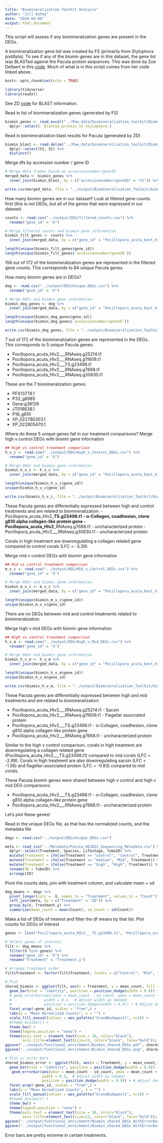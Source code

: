 ```yaml
---
title: "Biomineralization Toolkit Analysis"
author: "Jill Ashey"
date: "2024-03-08"
output: html_document
---
```


This script will assess if any biomineralization genes are present in the DEGs. 

A biomineralization gene list was created by FS (primarily from Stylophora pistillata). To see if any of the biomin genes are in this dataset, the gene list was BLASTed against the Pacuta protein sequences. This was done by Zoe Dellaert in this [code](https://github.com/imkristenbrown/Heron-Pdam-gene-expression/blob/master/BioInf/scripts/glmmSeq/analysis/Biomineralization_Toolkit_Analysis.Rmd). Much of what is in this script comes from her code linked above. 

```r
knitr::opts_chunk$set(echo = TRUE)

library(tidyverse)
library(readxl)
```

See ZD [code](https://github.com/imkristenbrown/Heron-Pdam-gene-expression/blob/master/BioInf/scripts/glmmSeq/analysis/Biomineralization_Toolkit_Analysis.Rmd) for BLAST information.  

Read in list of biomineralization genes (generated by FS)
```r
biomin_genes <- read_excel("../Raw_data/biomineralization_toolkit/Biomineralization_Toolkit_FScucchia.xlsx") %>% 
  dplyr::select(-`blasted protein in Stylophora`)
```

Read in biomineralization blast results for Pacuta (generated by ZD)
```r
biomin_blast <- read.delim("../Raw_data/biomineralization_toolkit/Biomineralization_blast_results_tab.txt", header = F) %>%
  dplyr::select(V1, V2) %>%
  distinct()
```

Merge dfs by accession number / gene ID
```r
# Merge data frames based on accessionnumber/geneID
merged_data <- biomin_genes %>%
  inner_join(biomin_blast, by = c("accessionnumber/geneID" = "V1")) %>% rename("Pocillopora_acuta_best_hit" = "V2")

write.csv(merged_data, file = "../output/Biomineralization_Toolkit/biomin_blast_Pacuta_best_hit.csv", row.names = F)
```

How many biomin genes are in our dataset? Look at filtered gene counts first (this is not DEGs, but all of the genes that were expressed in our dataset)
```r
counts <- read.csv("../output/DEG/filtered_counts.csv") %>% 
  rename("gene_id" = "X")

# Merge filtered counts and biomin gene information
biomin_filt_genes <- counts %>%
  inner_join(merged_data, by = c("gene_id" = "Pocillopora_acuta_best_hit"))

length(unique(biomin_filt_genes$gene_id))
length(unique(biomin_filt_genes$`accessionnumber/geneID`))
```

158 out of 172 of the biomineralization genes are represented in the filtered gene counts. This corresponds to 84 unique Pacuta genes. 

How many biomin genes are in DEGs?
```r
deg <- read.csv("../output/DEG/Unique_DEGs.csv") %>%
  rename("gene_id" = "X")

# Merge DEGs and biomin gene information
biomin_deg_genes <- deg %>%
  inner_join(merged_data, by = c("gene_id" = "Pocillopora_acuta_best_hit"))

length(unique(biomin_deg_genes$gene_id))
length(unique(biomin_deg_genes$`accessionnumber/geneID`))

write.csv(biomin_deg_genes, file = "../output/Biomineralization_Toolkit/biomin_DEG.csv", row.names = F)
```

7 out of 172 of the biomineralization genes are represented in the DEGs. This corresponds to 5 unique Pacuta genes: 

- Pocillopora_acuta_HIv2___RNAseq.g25214.t1
- Pocillopora_acuta_HIv2___RNAseq.g11609.t1
- Pocillopora_acuta_HIv2___TS.g23498.t1  
- Pocillopora_acuta_HIv2___RNAseq.g7668.t1
- Pocillopora_acuta_HIv2___RNAseq.g30830.t1

These are the 7 biomineralization genes: 

- PFX13778.1
- P33_g8985
- Gene:g38128
- JT016638.1
- P18_g810
- XP_022780303.1
- XP_022805470.1

Where do these 5 unique genes fall in our treatment comparisons? Merge high v control DEGs with biomin gene information
```r
## High vs control treatment comparison 
h_v_c <- read.csv("../output/DEG/High_v_Control_DEGs.csv") %>%
  rename("gene_id" = "X")

# Merge DEGs and biomin gene information
biomin_h_v_c <- h_v_c %>%
  inner_join(merged_data, by = c("gene_id" = "Pocillopora_acuta_best_hit"))

length(unique(biomin_h_v_c$gene_id))
unique(biomin_h_v_c$gene_id)

write.csv(biomin_h_v_c, file = "../output/Biomineralization_Toolkit/biomin_DEG_high_v_control.csv", row.names = F)
```

These Pacuta genes are differentially expressed between high and control treatments and are related to biomineralization: 
- Pocillopora_acuta_HIv2___TS.g23498.t1 - α-Collagen, coadhesion, clone g810 alpha collagen-like protein gene
- Pocillopora_acuta_HIv2___RNAseq.g7668.t1 - uncharacterized protein
- Pocillopora_acuta_HIv2___RNAseq.g30830.t1 - uncharacterized protein

Corals in high treatment are downregulating a collagen related gene compared to control corals (LFC = -3.39). 

Merge mid v control DEGs with biomin gene information
```r
## Mid vs control treatment comparison 
m_v_c <- read.csv("../output/DEG/Mid_v_Control_DEGs.csv") %>%
  rename("gene_id" = "X")

# Merge DEGs and biomin gene information
biomin_m_v_c <- m_v_c %>%
  inner_join(merged_data, by = c("gene_id" = "Pocillopora_acuta_best_hit"))

length(unique(biomin_m_v_c$gene_id))
unique(biomin_m_v_c$gene_id)
```

There are no DEGs between mid and control treatments related to biomineralization. 

Merge high v mid DEGs with biomin gene information
```r
## High vs control treatment comparison 
h_v_m <- read.csv("../output/DEG/High_v_Mid_DEGs.csv") %>%
  rename("gene_id" = "X")

# Merge DEGs and biomin gene information
biomin_h_v_m <- h_v_m %>%
  inner_join(merged_data, by = c("gene_id" = "Pocillopora_acuta_best_hit"))

length(unique(biomin_h_v_m$gene_id))
unique(biomin_h_v_m$gene_id)

write.csv(biomin_h_v_m, file = "../output/Biomineralization_Toolkit/biomin_DEG_high_v_mid.csv", row.names = F)
```

These Pacuta genes are differentially expressed between high and mid treatments and are related to biomineralization: 

- Pocillopora_acuta_HIv2___RNAseq.g25214.t1 - Sacsin
- Pocillopora_acuta_HIv2___RNAseq.g11609.t1 - Flagellar associated protein
- Pocillopora_acuta_HIv2___TS.g23498.t1 - α-Collagen, coadhesion, clone g810 alpha collagen-like protein gene
- Pocillopora_acuta_HIv2___RNAseq.g7668.t1 - uncharacterized protein 

Similar to the high v control comparison, corals in high treatment are downregulating a collagen related gene (Pocillopora_acuta_HIv2___TS.g23498.t1) compared to mid corals (LFC = -2.99). Corals in high treatment are also downregulating sacsin (LFC = -1.56) and flagellar-associated protein (LFC = -0.83) compared to mid corals. 

These Pacuta biomin genes were shared between high v control and high v mid DEG comparisons: 

- Pocillopora_acuta_HIv2___TS.g23498.t1 - α-Collagen, coadhesion, clone g810 alpha collagen-like protein gene
- Pocillopora_acuta_HIv2___RNAseq.g7668.t1 - uncharacterized protein

Let's plot these genes!

Read in the unique DEGs file, as that has the normalized counts, and the metadata file
```r
degs <- read.csv("../output/DEG/Unique_DEGs.csv")

meta <- read_csv("../Metadata/Pacuta_HI2022_Sequencing_Metadata.csv") %>%
  dplyr::select(Treatment, Species, Lifestage, TubeID) %>%
  mutate(Treatment = ifelse(Treatment == "control", "Control", Treatment)) %>%
  mutate(Treatment = ifelse(Treatment == "medium", "Mid", Treatment)) %>%
  mutate(Treatment = ifelse(Treatment == "high", "High", Treatment)) %>%
  rename(ID = TubeID) %>%
  arrange(ID)
```

Pivot the counts data, join with treatment column, and calculate mean + sd
```r
deg_means <- degs %>%
  pivot_longer(cols = -X, names_to = "Treatment", values_to = "Count") %>%
  left_join(meta, by = c("Treatment" = "ID")) %>%
  group_by(X, Treatment.y) %>%
  summarize(mean_count = mean(Count), sd_count = sd(Count))
```

Make a list of DEGs of interest and filter the df means by that list. Plot counts for DEGs of interest 
```r
genes <- list("Pocillopora_acuta_HIv2___TS.g23498.t1", "Pocillopora_acuta_HIv2___RNAseq.g7668.t1")

# Select genes of interest 
filt <- deg_means %>% 
  filter(X %in% genes) %>%
  rename("gene_id" = "X") %>%
  rename("Treatment" = "Treatment.y")  

# Arrange treatment order
filt$Treatment <- factor(filt$Treatment, levels = c("Control", "Mid", "High"))

# Plot 
shared_biomin <- ggplot(filt, aes(x = Treatment, y = mean_count, fill = Treatment)) +
  geom_bar(stat = "identity", position = position_dodge(width = 0.9)) +
  # geom_errorbar(aes(ymin = mean_count - sd_count, ymax = mean_count + sd_count),
  #               width = 0.2,  # Adjust width as needed
  #               position = position_dodge(width = 0.9)) + # Adjust dodge width as needed
  facet_wrap(~gene_id, scales = "free",) +
  labs(y = "Mean Normalized Counts", x = "") +
  scale_fill_manual(values = wes_palette("GrandBudapest1", n=3)) +
  #theme_minimal() +
  theme_bw() +
  theme(legend.position = "none") +
  theme(axis.text = element_text(size = 10, color="black"),
        axis.title=element_text(size=12, color="black", face="bold")); shared_biomin
ggsave("../output/functional_enrichment/Biomin_shared_DEGs.pdf", shared_biomin)
ggsave("../output/functional_enrichment/Biomin_shared_DEGs.png", shared_biomin)

# Plot w/ error bars
shared_biomin_error <- ggplot(filt, aes(x = Treatment, y = mean_count, fill = Treatment)) +
  geom_bar(stat = "identity", position = position_dodge(width = 0.9)) +
   geom_errorbar(aes(ymin = mean_count - sd_count, ymax = mean_count + sd_count),
                 width = 0.2,  # Adjust width as needed
                 position = position_dodge(width = 0.9)) + # Adjust dodge width as needed
  facet_wrap(~gene_id, scales = "free",) +
  labs(y = "Mean Normalized Counts", x = "") +
  scale_fill_manual(values = wes_palette("GrandBudapest1", n=3)) +
  #theme_minimal() +
  theme_bw() +
  theme(legend.position = "none") +
  theme(axis.text = element_text(size = 10, color="black"),
        axis.title=element_text(size=12, color="black", face="bold")); shared_biomin_error
ggsave("../output/functional_enrichment/Biomin_shared_DEGs_WithErrorBars.pdf", shared_biomin_error)
ggsave("../output/functional_enrichment/Biomin_shared_DEGs_WithErrorBars.png", shared_biomin_error)
```

Error bars are pretty extreme in certain treatments. 


